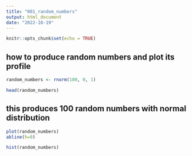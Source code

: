 ```yaml
---
title: "001_random_numbers"
output: html_document
date: "2022-10-19"
---
```


```r
knitr::opts_chunk$set(echo = TRUE)
```
## how to produce random numbers and plot its profile
```r
random_numbers <- rnorm(100, 0, 1)

```
```r
head(random_numbers)
```

## this produces 100 random numbers with normal distribution
```r
plot(random_numbers)
abline(h=0)
```

```r
hist(random_numbers)
```

